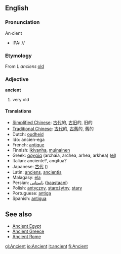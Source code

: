 {{Wikipedia}}

==English==
===Pronunciation===

An&middot;cient
*IPA: //

===Etymology===

From L ''anciens'' [[old]]

===Adjective===
'''ancient'''

#very old

====Translations====
*[[Simplified Chinese]]: [[古代]]的, [[古]][[旧]]的, 旧的
*[[Traditional Chinese]]: [[古代]]的, [[古]][[舊]]的, 舊的
*Dutch: [[oudheid]]
*Ido: ancien-ega
*French: [[antique]]
*Finnish: [[ikivanha]], [[muinainen]]
*Greek: [[αρχαία]] (archaia, archea, arhea, arkhea) ([[:el:Αρχαία|el]])
*Italian: anciente?, anqitua?
*Japanese: [[古代]] ()
*Latin: [[anciens]], [[ancientis]]
*Malagasy: [[:mg:ela|ela]]
*Persian: [[باستانی]]  ([[baastaani]])
*Polish: [[antyczny]], [[starożytny]], [[stary]]
*Portuguese: [[antiga]]
*Spanish: [[antigua]]

==See also==

*[[Ancient Egypt]]
*[[Ancient Greece]]
*[[Ancient Rome]]

[[gl:Ancient]]
[[io:Ancient]]
[[it:ancient]]
[[fi:Ancient]]